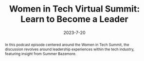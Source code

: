 ---
title: 'Women in Tech Virtual Summit: Learn to Become a Leader'
abstract: In this podcast episode centered around the Women in Tech Summit, the discussion revolves around leadership experiences within the tech industry, featuring insight from Summer Bazemore.
date: '2023-7-20'
banner: /static/hello-world-banner.webp
url: https://womenintechsummit.zoom.us/rec/play/JF6YCuBfgczGDXzvsaKf14DrfAxeMC0uviQOHXzyY_qMpmbd-FvfInCPZI4wBLbruL6jc2kBwdI9RwJ0.mf6saEQPGboC6amM?canPlayFromShare=true&from=share_recording_detail&startTime=1689865198000&componentName=rec-play&originRequestUrl=https://womenintechsummit.zoom.us/rec/share/wC8Sovb7HS14proc8xPu-e5RDEEVHZghgmqGoolqD7zjHGW9jiKLXLfBjruhKD_Y.Y-p2i6NNqBRo2aIu?startTime%3D1689865198000
timecode: 2751
featured: true
---